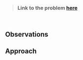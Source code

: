 > ### Link to the problem [here](https://dmoj.ca/problem/vmss7wc15c2p2)

&nbsp;
## Observations

## Approach